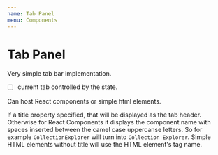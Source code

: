 ```yaml
---
name: Tab Panel
menu: Components
---
```


# Tab Panel

Very simple tab bar implementation.

- [ ] current tab controlled by the state.

Can host React components or simple html elements.

If a title property specified, that will be displayed as the tab header. 
Otherwise for React Components it displays the component name with spaces inserted between the camel case uppercanse letters.
So for example `CollectionExplorer` will turn into `Collection Explorer`. 
Simple HTML elements without title will use the HTML element's tag name.
